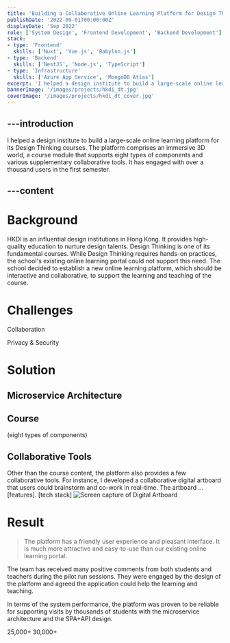 ```yaml
---
title: 'Building a Collaborative Online Learning Platform for Design Thinking Courses'
publishDate: '2022-09-01T00:00:00Z'
displayDate: 'Sep 2022'
role: ['System Design', 'Frontend Development', 'Backend Development']
stack:
- type: 'Frontend'
  skills: ['Nuxt', 'Vue.js', 'Babylon.js']
- type: 'Backend'
  skills: ['NestJS', 'Node.js', 'TypeScript']
- type: 'Infrastructure'
  skills: ['Azure App Service', 'MongoDB Atlas']
excerpt: 'I helped a design institute to build a large-scale online learning platform for its Design Thinking courses. Students can watch course videos, complete auto-graded quizzes and collaborate with classmates through a real-time digital artboard.'
bannerImage: '/images/projects/hkdi_dt.jpg'
coverImage: '/images/projects/hkdi_dt_cover.jpg'
---
```


---introduction
---
I helped a design institute to build a large-scale online learning platform for its Design Thinking courses. The platform comprises an immersive 3D world, a course module that supports eight types of components and various supplementary collaborative tools. It has engaged with over a thousand users in the first semester.

---content
---
# Background
HKDI is an influential design institutions in Hong Kong. It provides high-quality education to nurture design talents. Design Thinking is one of its fundamental courses. While Design Thinking requires hands-on practices, the school's existing online learning portal could not support this need. The school decided to establish a new online learning platform, which should be interactive and collaborative, to support the learning and teaching of the course.

# Challenges
Collaboration

Privacy & Security


# Solution
## Microservice Architecture

## Course
(eight types of components)

## Collaborative Tools
Other than the course content, the platform also provides a few collaborative tools. For instance, I developed a collaborative digital artboard that users could brainstorm and co-work in real-time. The artboard ... [features]. [tech stack]
<Image src="/images/projects/hkdi_dt_artboard.jpg" alt="Screen capture of Digital Artboard" caption="Digital artboard supports multi-user collaboration and various drawing tools" />

# Result
<BlockQuote by="A student in a pilot run session">
The platform has a friendly user experience and pleasant interface. It is much more attractive and easy-to-use than our existing online learning portal.
</BlockQuote>

The team has received many positive comments from both students and teachers during the pilot run sessions. They were engaged by the design of the platform and agreed the application could help the learning and teaching.

In terms of the system performance, the platform was proven to be reliable for supporting visits by thousands of students with the microservice architecture and the SPA+API design.

<Stats>
    <StatItem label="Completed lessons in the 1st semester">25,000+</StatItem>
    <StatItem label="Minutes of video played monthly">30,000+</StatItem>
</Stats>